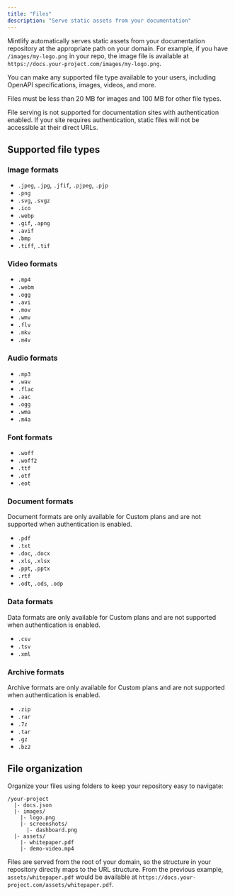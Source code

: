 ```yaml
---
title: "Files"
description: "Serve static assets from your documentation"
---
```


Mintlify automatically serves static assets from your documentation repository at the appropriate path on your domain. For example, if you have `/images/my-logo.png` in your repo, the image file is available at `https://docs.your-project.com/images/my-logo.png`.

You can make any supported file type available to your users, including OpenAPI specifications, images, videos, and more.

Files must be less than 20 MB for images and 100 MB for other file types.

<Note>
File serving is not supported for documentation sites with authentication enabled. If your site requires authentication, static files will not be accessible at their direct URLs.
</Note>

## Supported file types

### Image formats
- `.jpeg`, `.jpg`, `.jfif`, `.pjpeg`, `.pjp`
- `.png`
- `.svg`, `.svgz`
- `.ico`
- `.webp`
- `.gif`, `.apng`
- `.avif`
- `.bmp`
- `.tiff`, `.tif`

### Video formats
- `.mp4`
- `.webm`
- `.ogg`
- `.avi`
- `.mov`
- `.wmv`
- `.flv`
- `.mkv`
- `.m4v`

### Audio formats
- `.mp3`
- `.wav`
- `.flac`
- `.aac`
- `.ogg`
- `.wma`
- `.m4a`

### Font formats
- `.woff`
- `.woff2`
- `.ttf`
- `.otf`
- `.eot`

### Document formats

<Note>Document formats are only available for Custom plans and are not supported when authentication is enabled.</Note>

- `.pdf`
- `.txt`
- `.doc`, `.docx`
- `.xls`, `.xlsx`
- `.ppt`, `.pptx`
- `.rtf`
- `.odt`, `.ods`, `.odp`

### Data formats

<Note>Data formats are only available for Custom plans and are not supported when authentication is enabled.</Note>

- `.csv`
- `.tsv`
- `.xml`

### Archive formats

<Note>Archive formats are only available for Custom plans and are not supported when authentication is enabled.</Note>

- `.zip`
- `.rar`
- `.7z`
- `.tar`
- `.gz`
- `.bz2`


## File organization

Organize your files using folders to keep your repository easy to navigate:

```text
/your-project
  |- docs.json
  |- images/
    |- logo.png
    |- screenshots/
      |- dashboard.png
  |- assets/
    |- whitepaper.pdf
    |- demo-video.mp4
```

Files are served from the root of your domain, so the structure in your repository directly maps to the URL structure. From the previous example, `assets/whitepaper.pdf` would be available at `https://docs.your-project.com/assets/whitepaper.pdf`.

